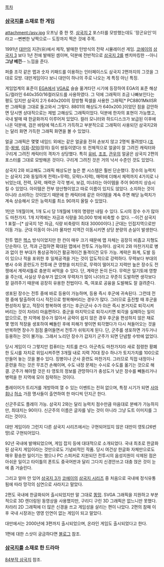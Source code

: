 [[목차]]
=== [[삼국지]]를 소재로 한 게임 ===
attachment:/asv.jpg
오프닝 중 한 컷. [[삼국지 2]] 포스터를 모방했는데도 '장곤요인'이라고 --뻔뻔한 낮짝으로-- 도장까지 찍은 것에 주목.

1991년 [[대만]]의 지관(유)에서 제작, 발매한 턴방식의 전략 시뮬레이션 게임. [[코에이]]의 [[삼국지 3]] 보다 1년 전에 발매된 셈이며, 덕분에 전반적으로 [[삼국지 2]]를 벤치마킹한 --아니 '''그냥 베낀'''-- 느낌을 준다.

퍼즐 조각 같은 맵과 숫자 키패드를 이용하는 인터페이스도 삼국지 2편까지의 그것을 그대로 모방. 대만게임이다 보니 대만이 하나의 주로 나오는 게 특징 아닌 특징.

게임업계의 표준이 [[EGA]]에서 [[VGA]]로 슬슬 옮겨타던 시기에 등장하여 EGA의 표준 해상도/컬러인 640x350/16컬러모드를 사용하였다. 그 덕에 그래픽이 조금 나빠보인다는 평도 있지만 삼국지 2가 640x200의 장방형 픽셀을 사용한 그래픽[* PC8801MkIISR판 그래픽을 그대로 들고와서 그렇다. 8801의 해상도가 640x200.]이었던 점을 감안하면 당시엔 상대적으로는 제법 고해상도 그래픽이었다. 덕분에 한자의 표현이 가능했고, 국내 발매 때 한글화까지 이루어져 있었다. 컬러 모니터와 하드디스크가 보급된 이후에 나온 덕분에, 검은 바탕에 텍스트가 가득하고 부분적으로 그래픽이 사용되던 삼국지2와는 달리 화면 가득한 그래픽 화면을 볼 수 있었다.

얼굴 그래픽은 몇몇 네임드 외에는 같은 얼굴을 전혀 손보지 않고 2명씩 돌려썼다.([[조무]]-[[왕쌍]], [[이회]]-[[장억]](장의) 등이 쌍둥이였다) 또 전체적으로 얼굴이 잘 그려진 캐릭터와 구리게 그려진 캐릭터의 격차가 상당했다. 특히 [[유비]], [[조조]], [[관우]]의 얼굴은 삼국지 2편의 포스터를 그대로 모방해온 것이다. 구리게 그려진 것은 거의 낙서 수준인 것도 있었다.

삼국지 2와 비교해도 그래픽 해상도만 높은 뿐 시스템은 훨씬 단순했다. 장수의 능력치는 삼국지 2와 동일하게 전력(=무력), 모략(=지력), 매력에 더해서 체력까지 4가지로 나뉘었는데, 전력, 모략, 매력은 각각 병서, 보검, 미녀라는 아이템을 주어 90까지 상승시킬 수 있었다. 아이템은 전부 양산형이었고 따로 이름이 있지도 않았다. 소지하는 것이 아니라 소비하는 것이었기 때문에 한 캐릭터에 같은 아이템을 계속 주면 해당 능력치가 계속 상승해서 모든 능력치를 최소 90까지 올릴 수 있었다. 

1턴은 1개월이며, 1개 도시 당 1개월에 1개의 명령만 내릴 수 있다. 도시의 장수 수가 많아도 마찬가지. 1개 지역에는 자금과 식량을 30,000 밖에 비축할 수 없다. --이건 삼국지 1 표절--[* 삼국지 1은 자금, 식량 비축량이 최대 30000이다.] 군대는 인접지역으로만 이동 가능. 군대 이동이 아니라 물자만 지역간 이동시키면 상당 분량의 손실이 발생한다. 

전투 맵은 [[헥스]] 방식이었지만 한 칸이 매우 크기 때문에 맵 자체는 굉장히 비좁고 지형도 단순하다. 단, 적과 근접하면 확대된 맵에서 전투도 가능하다. 삼국지 2와 마찬가지로 병과 없이 한 부대가 통상공격이건 활공격이건 돌격이건 모두 가능. 계략은 화계, 도발 등이 있으나 적을 포위한 후 일제공격을 거는 것이 압도적으로 강력하다. 무력보다 부대의 병사 수와 훈련도가 전투에 큰 영향을 미치므로, 무력이 떨어지고 지력만 높은 장수도 전쟁에서 계략셔틀로 충분히 써먹을 수 있다. 단, 계략은 돈이 든다. 무력은 일기토에 영향을 주는데, 사실상 무승부가 없으며 무력차가 많이 나더라고 꾸준히 도발하면 생각보다 잘 걸려주기 때문에 굉장히 유용한 전법이다. 즉, 여포로 공융을 도발해도 잘 걸려준다.

생포된 장수는 전투 중에 바로 등용이 가능하며, 등용 즉시 후군에 귀속된다. 그런데 전쟁 중에 탈출하여 다시 적진으로 항복해버리는 경우가 많다. 그러므로 출진할 때 후군을 편성하지 말고, 적장이 항복하여 생기는 후군(군사 수가 0)은 즉시 본거지로 퇴각시켜 버리는 것이 차라리 마음편하다.
중군을 마지막으로 퇴각시키면 퇴각을 실패하는 일이 없으므로, 한 지역에 장수가 많아서 공략이 쉽지 않은 경우 후군을 편성하지 않은 채로 몇 명의 적장을 생포하여 빼돌린 후에 피해가 쌓이면 퇴각했다가 다시 쳐들어오는 것을 반복하면 장수가 점점 줄어들면서 전투가 쉬워지게 된다.
단, 군주를 생포하면 가두거나 등용하는 것이 불가능. 그래서 노리던 장수가 갑자기 군주가 되면 단념할 수밖에 없었다.

당시 게임이 다 그렇지만 컴퓨터는 치트를 쓴다. 아군측도 마찬가지라 새로 점령한 황폐한 도시를 자치로 위임시켜주면 3개월 내로 지력 70대 장수 하나가 토지가치를 100으로 만들어 놓는 것을 볼수 있다. 징병이나 군사 훈련도 마찬가지. 그러므로 직접 내정이나 훈련을 하는 것은 무조건 손해이며, 수도 내정 문제는 수시로 수도를 옮기는 것으로 해결. 군주가 해야할 것은 타 영토의 정보를 관망하다가 충성도가 낮은 장수를 빼돌리거나 병력을 한 지역에 모아 침략하는 것이다.

플레이어가 트리거를 개방하여 열 수 있는 이벤트는 전혀 없으며, 특정 시기가 되면 [[사마휘]]나 [[허소]] 가끔 명사들이 출연하여 한 마디씩 던지곤 한다.

신군주로도 플레이 가능. 삼국지 2와는 달리 능력치 점수만큼 마음대로 분배가 가능하지만, 최대치는 90이다. 신군주의 이름은 글자를 넣는 것이 아니라 그냥 도트 이미지를 그리는 것이다.

대만 게임이라 그런지 다른 삼국지 시리즈에서는 구현되어있지 않은 대만이 영토(26번 땅)로 구현되어있다.

92년 국내에 발매되었으며, 게임 잡지 등에 대대적으로 소개되었다. 국내 최초로 한글화된 삼국지 게임이라는 것만으로도 기념비적인 작품. 당시 여건상 한글화 자체만으로도 매우 황송한 일이기는 했으나 PC 스피커로 지원되던 전투시의 음성지원이 삭제된 점은 아쉬운 일이고 타이틀의 폰트도 중국어판과 달리 그다지 신경안쓰고 대충 얹은 것이 눈에 좀 거슬린다.

그리고 얼마 안 있어 [[삼국지 3]]가 [[코에이]]의 [[삼국지 시리즈]] 중 처음으로 국내에 정식유통됨에 따라 망각의 심연으로 사라지고 말았다.

2편도 국내에 한글화되어 출시되었지만 말 그대로 [[똥망]]. SVGA 그래픽을 지원하고 부분적으로 3D 렌더링된 동영상을 사용했지만, 구리디 구린 3D 그래픽은 없느니만 못했다. 차라리 2D 그래픽에 더 많은 신경을 쓰고 게임성을 살리는 편이 나았다. 2편의 참패 이후 국내 시장과는 영영 인연이 없는 게임이 되고 말았다.

대만에서는 2000년에 3편까지 출시되었으며, 온라인 게임도 출시되었다고 한다.

1편에 대한 스샷이 궁금하다면 [http://knwd.egloos.com/2520451 블로그] 참조.

=== [[삼국지]]를 소재로 한 드라마 ===
[[84부작 삼국지]] 참조.

